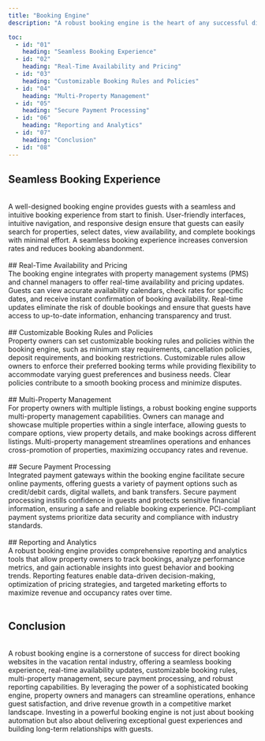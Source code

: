 ```yaml
---
title: "Booking Engine"
description: "A robust booking engine is the heart of any successful direct booking website for vacation rentals, empowering property owners and managers to streamline bookings, maximize revenue, and enhance guest experiences. This essential tool automates the booking process, offers real-time availability, and provides a user-friendly interface that encourages conversions. Let's explore the key benefits and features of a powerful booking engine in the vacation rental industry."

toc:
  - id: "01"
    heading: "Seamless Booking Experience"
  - id: "02"
    heading: "Real-Time Availability and Pricing"
  - id: "03"
    heading: "Customizable Booking Rules and Policies"
  - id: "04"
    heading: "Multi-Property Management"
  - id: "05"
    heading: "Secure Payment Processing"
  - id: "06"
    heading: "Reporting and Analytics"
  - id: "07"
    heading: "Conclusion"
  - id: "08"
---
```


## Seamless Booking Experience

<br />
A well-designed booking engine provides guests with a seamless and intuitive booking
experience from start to finish. User-friendly interfaces, intuitive navigation,
and responsive design ensure that guests can easily search for properties, select
dates, view availability, and complete bookings with minimal effort. A seamless booking
experience increases conversion rates and reduces booking abandonment.
<br />
<br />
## Real-Time Availability and Pricing
<br />
The booking engine integrates with property management systems (PMS) and channel
managers to offer real-time availability and pricing updates. Guests can view
accurate availability calendars, check rates for specific dates, and receive
instant confirmation of booking availability. Real-time updates eliminate the
risk of double bookings and ensure that guests have access to up-to-date
information, enhancing transparency and trust.
<br />
<br />
## Customizable Booking Rules and Policies
<br />
Property owners can set customizable booking rules and policies within the booking
engine, such as minimum stay requirements, cancellation policies, deposit requirements,
and booking restrictions. Customizable rules allow owners to enforce their preferred
booking terms while providing flexibility to accommodate varying guest preferences
and business needs. Clear policies contribute to a smooth booking process and minimize
disputes.
<br />
<br />
## Multi-Property Management
<br />
For property owners with multiple listings, a robust booking engine supports
multi-property management capabilities. Owners can manage and showcase multiple
properties within a single interface, allowing guests to compare options, view
property details, and make bookings across different listings. Multi-property
management streamlines operations and enhances cross-promotion of properties,
maximizing occupancy rates and revenue.
<br />
<br />
## Secure Payment Processing
<br />
Integrated payment gateways within the booking engine facilitate secure online payments,
offering guests a variety of payment options such as credit/debit cards, digital
wallets, and bank transfers. Secure payment processing instills confidence in guests
and protects sensitive financial information, ensuring a safe and reliable booking
experience. PCI-compliant payment systems prioritize data security and compliance
with industry standards.
<br />
<br />
## Reporting and Analytics
<br />
A robust booking engine provides comprehensive reporting and analytics tools
that allow property owners to track bookings, analyze performance metrics, and
gain actionable insights into guest behavior and booking trends. Reporting
features enable data-driven decision-making, optimization of pricing strategies,
and targeted marketing efforts to maximize revenue and occupancy rates over
time.
<br />
<br />

## Conclusion

<br />A robust booking engine is a cornerstone of success for direct booking
websites in the vacation rental industry, offering a seamless booking
experience, real-time availability updates, customizable booking rules,
multi-property management, secure payment processing, and robust reporting
capabilities. By leveraging the power of a sophisticated booking engine,
property owners and managers can streamline operations, enhance guest
satisfaction, and drive revenue growth in a competitive market landscape.
Investing in a powerful booking engine is not just about booking automation but
also about delivering exceptional guest experiences and building long-term
relationships with guests.
